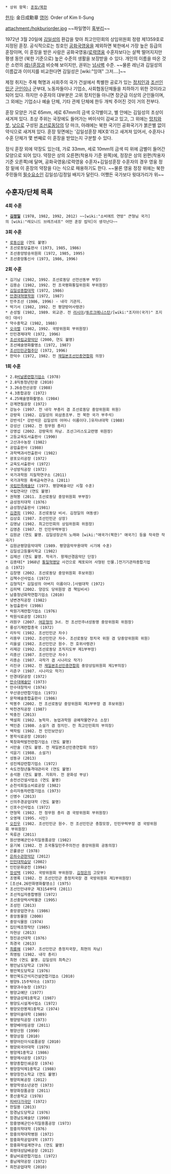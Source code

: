  * 상위 항목: [[훈장/북한]]
[[한자]]: 金日成勳章
[[영어]]: Order of Kim Il-Sung

attachment:/hokburiorder.jpg
~~파일명이 [[혹부리]]~~

1972년 3월 20일에 [[김일성]]의 환갑을 맞아 최고인민회의 상임위원회 정령 제1359호로 지정된 훈장. 공식적으로는 칭호인 [[공화국영웅]]을 제외하면 북한에서 가장 높은 등급의 훈장이며, 이 훈장을 받은 사람은 공화국영웅/[[로력영웅]] 수훈자보다는 살짝 떨어지지만 평생 동안 (북한 기준으로) 높은 수준의 생활을 보장받을 수 있다. 개인의 이름을 따온 것은 소련의 [[레닌훈장]]과 비슷해 보이지만, 권위는 [[넘사벽]] 수준. ~~물론 레닌과 김일성의 이름값과 이미지를 비교한다면 김일성은 [wiki:"잉여" 그저....]~~

제정 취지는 주체 혁명과 사회주의 국가 건설에서 특별한 공로가 있는 [[정치인]]과 [[조선인민군]] [[군인]]이나 군부대, 노동자들이나 기업소, 사회협동단체들을 치하하기 위한 것이라고 되어 있다. 하지만 수훈자의 대부분은 고위 정치인들 아니면 장군급 이상의 군인들이며, 그 외에는 기업소나 예술 단체, 기타 관제 단체에 한두 개씩 주어진 것이 거의 전부다.

훈장 모양은 가로 65mm, 세로 67mm의 금색 오각별이고, 별 안에는 김일성의 초상이 새겨져 있다. 초상 주위는 국장에도 들어가는 벼이삭이 감싸고 있고, 그 위에는 [[망치]]와 [[붓]], [[낫]]으로 구성된 [[조선로동당]]의 당 마크, 아래에는 북한 국기인 공화국기가 붉은별 없이 약식으로 새겨져 있다. 훈장 뒷면에는 '김일성훈장 제X호'라고 새겨져 있어서, 수훈자나 수훈 단체가 몇 번째로 이 훈장을 받았는지 구분할 수 있다.

정식 훈장 외에 약장도 있는데, 가로 33mm, 세로 10mm의 금색 띠 위에 금별이 들어간 모양으로 되어 있다. 약장은 상의 오른편(착용자 기준 왼쪽)에, 정장은 상의 왼편(착용자 기준 오른쪽)에 달며, 공화국영웅/로력영웅 수훈자+김일성훈장 수훈자의 경우 영웅 정장 밑에 이 훈장의 약장을 다는 식으로 패용하기도 한다. ~~물론 영웅 정장 위에는 북한 주민들의 [[필수요소]]인 김일성/김정일 배지가 달린다. 어쨌든 국가보다 윗대가리가 위~~

== 수훈자/단체 목록 ==
'''4회 수훈'''
 * '''[[김정일]]''' (1978, 1982, 1992, 2012) ~~[wiki:"소비에트 연방" 큰형님 국가]의 [wiki:"레오니드 브레즈네프" 어떤 훈장 씹덕]이 생각난다~~
'''3회 수훈'''
 * [[로동신문]] (연도 불명)
 * 조선로동당출판사 (1973, 1985, 1986)
 * 조선중앙방송위원회 (1972, 1985, 1995)
 * 조선중앙통신사 (1973, 1986, 1996)
'''2회 수훈'''
 * 김기남 (1982, 1992. 조선로동당 선전선동부 부장)
 * 김용순 (1982, 1992. 전 조국평화통일위원회 부위원장)
 * [[김일성종합대학]] (1972, 1986)
 * [[만경대혁명학원]] (1972, 1987)
 * 민주조선 (1986, 1996) - 내각 기관지.
 * 박기서 (1982, 1992. 전 평양방어사령관)
 * 손성필 (1982, 1989. 외교관. 전 [[러시아]]/[[투르크메니스탄]]/[wiki:"조지아(국가)" 조지아] 대사)
 * 약수중학교 (1982, 1988)
 * [[오극렬]] (1982, 1992. 국방위원회 부위원장)
 * 인민경제대학 (1972, 1996)
 * [[조선국립교향악단]] (2000, 연도 불명)
 * 조선예술영화촬영소 (1972, 1987)
 * [[조선인민군협주단]] (1972, 1996)
 * 한덕수 (1972, 1982. 전 [[재일본조선인총연합회]] 의장)
'''1회 수훈'''
 * 2.8[[비날론]]련합기업소 (1978)
 * 2.8직동청년탄광 (2010)
 * 3.26송전선공장 (1988)
 * 4.3종합공장 (1972)
 * 4.25예술영화촬영소 (1984)
 * 강계연필공장 (1972)
 * 강능수 (1997. 전 내각 부총리 겸 조선로동당 중앙위원회 위원)
 * 강량욱 (1982. 김일성의 외삼종조부. 전 북한 국가 부주석)
 * 강반석[* 강반석은 김일성의 어머니 이름이다.]유자녀대학 (1988)
 * 강성산 (1982. 전 정무원 총리)
 * 강영섭 (2002. 강량욱의 차남. 조선그리스도교련맹 위원장)
 * 고등교육도서출판사 (1990)
 * 고산과수농장 (1982)
 * 공업출판사 (1988)
 * 과학백과사전출판사 (1982)
 * 광포오리공장 (1972)
 * 교육도서출판사 (1972)
 * 구성방직공장 (1972)
 * 국가과학원 지질학연구소 (2011)
 * 국가과학원 흑색금속연구소 (2011)
 * [[국립민족예술단]] (1973. 평양예술극단 시절 수훈)
 * 국립연극단 (연도 불명)
 * 권혁봉 (2011. 조선로동당 중앙위원회 부부장)
 * 금성정치대학 (1976)
 * 금성청년출판사 (1981)
 * [[김경희]] (1992. 조선로동당 비서. 김정일의 여동생)
 * 김상호 (1987. 조선인민군 상장)
 * 김영남 (1982. 최고인민회의 상임위원회 위원장)
 * 김영춘 (1987. 전 인민무력부장)
 * 김원균 (연도 불명. 김일성장군의 노래와 [wiki:"애국가(북한)" 애국가] 등을 작곡한 작곡가)
 * 김원균평양음악대학 (1989. 평양음악무용대학 시기에 수훈)
 * 김일성고등물리학교 (1982)
 * 김제선 (연도 불명. 작곡가. 왕재산경음악단 단장)
 * 김종태[* 1968년 [[통일혁명당]] 사건으로 체포되어 사형된 인물.]전기기관차종합기업소 (1972)
 * 김창명 (2002. 조선로동당 중앙위원회 후보위원)
 * 김책수산사업소 (1972)
 * 김형직[* 김일성의 아버지 이름이다.]사범대학 (1972)
 * 김히택 (2002. 양강도 당위원장 겸 책임비서)
 * 남흥청년화학연합기업소 (2010)
 * 녕변견직공장 (1982)
 * 농업출판사 (1986)
 * 락원기계련합기업소 (1976)
 * 락원식료공장 (2013)
 * 려원구 (2007. [[여운형]]의 3녀. 전 조선민주녀성동맹 중앙위원회 위원장)
 * 룡성기계련합총국 (1972)
 * 리두익 (1982. 조선인민군 차수)
 * 리용무 (1992. 조선인민군 차수. 조선로동당 정치국 위원 겸 당중앙위원회 위원)
 * 리을설 (1982. 조선인민군 원수. 전 호위사령관)
 * 리제강 (1992. 조선로동당 조직지도부 제1부부장)
 * 리종산 (1987. 조선인민군 차수)
 * 리종순 (1987. 극작가 겸 시나리오 작가)
 * 리진규 (1982. 전 [[재일본조선인총연합회]] 중앙상임위원회 제1부의장)
 * 리춘구 (1987. 시나리오 작가)
 * 만경대닭공장 (1972)
 * [[만수대예술단]] (1973)
 * 만수대창작사 (1974)
 * 무산광산련합기업소 (1973)
 * 문학예술종합출판사 (1986)
 * 박봉주 (2002. 전 조선로동당 중앙위원회 제1부부장 겸 후보위원)
 * 박천견직공장 (1987)
 * 박충진 (2013)
 * 백설희 (1982. 농학자. 농업과학원 공예작물연구소 소장)
 * 백인준 (1980. 소설가 겸 정치인. 전 최고인민회의 부의장)
 * 백학림 (1982. 전 인민보안상)
 * 봉학식료공장 (2010)
 * 북창화력발전련합기업소 (연도 불명)
 * 서만술 (연도 불명. 전 재일본조선인총연합회 의장)
 * 석윤기 (1988. 소설가)
 * 성동규 (2013)
 * 성진제강련합기업소 (1972)
 * 속도전청년돌격대관리국 (연도 불명)
 * 송석환 (연도 불명. 지휘자. 전 문화성 부상)
 * 송전선건설사업소 (연도 불명)
 * 순천석회질소비료공장 (1982)
 * 승리자동차련합기업소 (1973)
 * 신영수 (2013)
 * 신의주경공업대학 (연도 불명)
 * 신포수산사업소 (1972)
 * 연형묵 (1982. 전 정무원 총리 겸 국방위원회 부위원장)
 * 오영재 (1995. 시인)
 * [[오진우]] (1982. 조선인민군 원수. 전 조선인민군 총참모장, 인민무력부장 겸 국방위원회 부위원장)
 * 옥류관 (2011)
 * 원산영예군인수지일용품공장 (1982)
 * 윤기복 (1982. 전 조국통일민주주의전선 중앙위원회 공동의장)
 * 은률광산 (1978)
 * [[은하수관현악단]] (2012)
 * [[인민대학습당]] (2002)
 * 인민문화궁전 (1994)
 * [[장성택]] (1992. 국방위원회 부위원장. [[김정은]]의 고모부)
 * 조명록 (1982. 전 조선인민군 총정치국장 겸 국방위원회 제1부위원장)
 * [조선4.26만화영화촬영소] (1975)
 * 조선인민내무군 제3154부대 (2011)
 * 조선적십자종합병원 (1972)
 * 조선중앙력사박물관 (1995)
 * 조성민 (2013)
 * 중앙광업연구소 (1986)
 * 중앙동물원 (2000)
 * 중앙식물원 (1974)
 * 집단체조창작단 (1985)
 * 차현상 (2013)
 * 청진공산대학 (1976)
 * 최경국 (2013)
 * [[최룡해]] (1987. 조선인민군 총정치국장, 최현의 차남)
 * 최영림 (1982. 내각 총리)
 * 최현 (연도 불명. 김일성의 최측근)
 * 평안남도당학교 (1976)
 * 평안북도당학교 (1976)
 * 평안북도간석지건설연합기업소 (2010)
 * 평양9.15주탁아소 (1973)
 * 평양과수농장 (1972)
 * 평양교예단 (1977)
 * 평양금성제1중학교 (1987)
 * 평양도시설계사업소 (1972)
 * 평양모란봉제1중학교 (1974)
 * 평양미술대학 (1989)
 * 평양방직공장 (1973)
 * 평양베아링공장 (2011)
 * 평양산원 (1990)
 * 평양상점 (2010)
 * 평양어린이식료품공장 (2010)
 * 평양외국어대학 (1979)
 * 평양제1중학교 (1986)
 * 평양제사공장 (1972)
 * 평양종합인쇄공장 (1974)
 * 평양창덕제1중학교 (1988)
 * 평양창전소학교 (연도 불명)
 * 평양피복공장 (2012)
 * 평양학생소년궁전 (1973)
 * 평양화장품공장 (2011)
 * 풍산중학교 (1978)
 * [[피바다가극단]] (1972)
 * 한일용 (2013)
 * 함경남도당학교 (1976)
 * 함경남도예술단 (1998)
 * 함흥영예군인수지일용품공장 (1973)
 * 함흥의학대학 (1976)
 * 함흥의학대학병원 (1972)
 * 함흥화학공업대학 (1977)
 * 함흥화학설계연구소 (연도 불명)
 * 회령대성담배공장 (2012)
 * 흥남비료련합기업소 (1972)
 * 흥남제약공장 (1972)
 * 희천공업대학 (2010)
